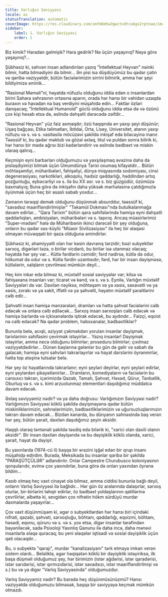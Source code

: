 ```yaml
---
title: Varlığın Səviyyəsi
locale: az
statusTranslation: automatic
coverImage: https://res.cloudinary.com/xmfm6mhw3gwctndtcubgx2rptnae/image/upload/v1740468922/small_cover_tratado_de_psicologia_revolucionaria_a4c0dca4e0.webp
sidebar:
    label: 1. Varlığın Səviyyəsi
    order: 1
---
```

Biz kimik? Haradan gəlmişik? Hara gedirik? Nə üçün yaşayırıq? Nəyə görə yaşayırıq?...

Şübhəsiz ki, səhvən insan adlandırılan yazıq "İntellektual Heyvan" nəinki bilmir, hətta bilmədiyini də bilmir... Ən pisi isə düşdüyümüz bu qədər çətin və qəribə vəziyyətdir, bütün faciələrimizin sirrini bilmirik, amma hər şeyi bildiyimizə əminik...

"Rasional Məməli"ni, həyatda nüfuzlu olduğunu iddia edən o insanlardan birini Sahara səhrasının ortasına aparın, orada hər hansı bir vahidən uzaqda buraxın və havadan nə baş verdiyini müşahidə edin... Faktlar özləri danışacaq; "İntellektual Humanoid" güclü olduğunu iddia etsə də və özünü çox kişi hesab etsə də, əslində dəhşətli dərəcədə zəifdir...

"Rasional Heyvan" yüz faiz axmaqdır; özü haqqında ən yaxşı şeyi düşünür; Uşaq bağçası, Etika təlimatları, İbtidai, Orta, Lisey, Universitet, atanın yaxşı nüfuzu və s. və s. vasitəsilə möcüzəvi şəkildə inkişaf edə biləcəyinə inanır. Təəssüf ki, bu qədər məktub və gözəl əxlaq, titul və puldan sonra bilirik ki, hər hansı bir mədə ağrısı bizi kədərləndirir və əslində bədbəxt və miskin olaraq qalırıq...

Keçmişin eyni barbarları olduğumuzu və yaxşılaşmaq əvəzinə daha da pisləşdiyimizi bilmək üçün Ümumdünya Tarixi oxumaq kifayətdir... Bütün möhtəşəmliyi, müharibələri, fahişəliyi, dünya miqyasında sodomiyası, cinsi degenerasiyası, narkotikləri, alkoqolu, hədsiz qəddarlığı, həddindən artıq pozğunluğu, eybəcərliyi və s. ilə bu XX əsr. və s. biz güzgüdür, özümüzə baxmalıyıq; Buna görə də inkişafın daha yüksək mərhələsinə çatdığımızla öyünmək üçün heç bir əsaslı səbəb yoxdur...

Zamanın tərəqqi demək olduğunu düşünmək absurddur, təəssüf ki, "savadsız maarifləndirilmişlər" "Təkamül Dokması"nda butulkalanmağa davam edirlər... "Qara Tarixin" bütün qara səhifələrində həmişə eyni dəhşətli qəddarlıqları, ambisiyaları, müharibələri və s. tapırıq. Ancaq müasirlərimiz "Super-mədəni" hələ də Müharibənin ikinci dərəcəli bir şey olduğuna, onların bu qədər səs-küylü "Müasir Sivilizasiyası" ilə heç bir əlaqəsi olmayan müvəqqəti bir qəza olduğuna əmindirlər.

Şübhəsiz ki, əhəmiyyətli olan hər kəsin davranış tərzidir; bəzi subyektlər sərxoş, digərləri təzə, o birilər vicdanlı, bu birilər isə utanmaz olacaq; həyatda hər şey var... Kütlə fərdlərin cəmidir; fərd nədirsə, kütlə də odur, hökumət də odur və s. Kütlə fərdin uzantısıdır; fərd, hər bir insan dəyişməsə, kütlələrin, xalqların çevrilməsi mümkün deyil...

Heç kim inkar edə bilməz ki, müxtəlif sosial səviyyələr var; kilsə və fahişəxana insanları var; ticarət və kənd, və s. və s. Eynilə, Varlığın müxtəlif Səviyyələri də var. Daxilən nəyiksə, möhtəşəm və ya xəsis, səxavətli və ya xəsis, zorakı və ya sakit, iffətli və ya şəhvətli, həyatın müxtəlif şəraitlərini cəlb edir...

Şəhvətli insan həmişə mənzərələri, dramları və hətta şəhvət faciələrini cəlb edəcək və onlara cəlb ediləcək... Sərxoş insan sərxoşları cəlb edəcək və həmişə barlarda və içkixanələrdə iştirak edəcək, bu aydındır... Faizçi, eqoist nə cəlb edəcək? Nə qədər problem, həbsxanalar, bədbəxtliklər?

Bununla belə, acıqlı, əziyyət çəkməkdən yorulan insanlar dəyişmək, tarixlərinin səhifəsini çevirmək istəyirlər... Yazıq insanlar! Dəyişmək istəyirlər, amma necə olduğunu bilmirlər; proseduru bilmirlər; çıxılmaz vəziyyətdədirlər... Dünən başlarına gələnlər bu gün də gəlir və sabah da gələcək; həmişə eyni səhvləri təkrarlayırlar və həyat dərslərini öyrənmirlər, hətta top atəşinə tutsalar belə.

Hər şey öz həyatlarında təkrarlanır; eyni şeyləri deyirlər, eyni şeyləri edirlər, eyni şeylərdən şikayətlənirlər... Dramların, komediyaların və faciələrin bu cansıxıcı təkrarı, içərimizdə Qəzəb, Tamah, Şəhvət, Həsəd, Qürur, Tənbəllik, Oburluq və s. və s. kimi arzuolunmaz elementləri daşıdığımız müddətcə davam edəcək.

Əxlaq səviyyəmiz nədir? və ya daha doğrusu: Varlığımızın Səviyyəsi nədir? Varlığımızın Səviyyəsi köklü şəkildə dəyişməyənə qədər bütün miskinliklərimizin, səhnələrimizin, bədbəxtliklərimizin və uğursuzluqlarımızın təkrarı davam edəcək... Bizdən kənarda, bu dünyanın səhnəsində baş verən hər şey, bütün şərait, daxilən daşıdığımız şeyin əksidir.

Haqqlı olaraq təntənəli şəkildə təsdiq edə bilərik ki, "xarici olan daxili olanın əksidir". Bir insan daxilən dəyişəndə ​​və bu dəyişiklik köklü olanda, xarici, şərait, həyat da dəyişir.

Bu yaxınlarda (1974-cü il) başqa bir ərazini işğal edən bir qrup insanı müşahidə edirdim. Burada, Meksikada bu insanlar qəribə bir şəkildə "PARAŞÜTÇÜLƏR" adlandırılır. Onlar Campestre Churubusco koloniyasının qonşularıdır, evimə çox yaxındırlar, buna görə də onları yaxından öyrənə bildim...

Kasıb olmaq heç vaxt cinayət ola bilməz, amma ciddisi bununla bağlı deyil, onların Varlıq Səviyyəsi ilə bağlıdır... Hər gün öz aralarında dalaşırlar, sərxoş olurlar, bir-birlərini təhqir edirlər, öz bədbəxt yoldaşlarının qatillərinə çevrilirlər, əlbəttə ki, sevgidən çox nifrətin hökm sürdüyü murdar daxmalarda yaşayırlar...

Çox vaxt düşünmüşəm ki, əgər o subyektlərdən hər hansı biri içindəki nifrəti, qəzəbi, şəhvəti, sərxoşluğu, böhtanı, qəddarlığı, eqoizmi, böhtanı, həsədi, eqonu, qüruru və s. və s. yox etsə, digər insanlar tərəfindən bəyəniləcək, sadə Psixoloji Yaxınlıq Qanunu ilə daha incə, daha mənəvi insanlarla əlaqə quracaq; bu yeni əlaqələr iqtisadi və sosial dəyişiklik üçün qəti olacaqdır...

Bu, o subyektə "qarajı", murdar "kanalizasiyanı" tərk etməyə imkan verən sistem olardı... Beləliklə, əgər həqiqətən köklü bir dəyişiklik istəyiriksə, ilk başa düşməli olduğumuz şey, hər birimizin (istər ağdərisi, istər qaradərisi, istər sarıdərisi, istər qırmızıdərisi, istər savadsızı, istər maarifləndirilmişi və s.) bu və ya digər "Varlıq Səviyyəsində" olduğumuzdur.

Varlıq Səviyyəmiz nədir? Bu barədə heç düşünmüsünüzmü? Hansı vəziyyətdə olduğumuzu bilməsək, başqa bir səviyyəyə keçmək mümkün olmazdı.
